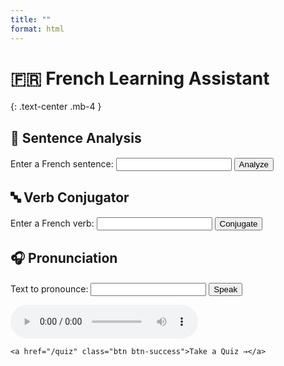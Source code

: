 ```yaml
---
title: ""
format: html
---
```


# 🇫🇷 French Learning Assistant

{: .text-center .mb-4 }

::::::::: {.container .mt-5}
## 📝 Sentence Analysis

:::: {.card .mb-4}
#### 

<form id="analysisForm" class="mb-3">

<label class="form-label">Enter a French sentence:</label> <input type="text" class="form-control mb-2" name="sentence" required> <button type="submit" class="btn btn-primary mt-2">Analyze</button>

</form>

::: {#analysisResult .mt-3}
:::
::::

## 🔤 Verb Conjugator

:::: {.card .mb-4}
#### 

<form id="conjugationForm" class="mb-3">

<label class="form-label">Enter a French verb:</label> <input type="text" class="form-control mb-2" name="verb" required> <button type="submit" class="btn btn-primary mt-2">Conjugate</button>

</form>

::: {#conjugationResult .mt-3}
:::
::::

## 🎧 Pronunciation

::: card
#### 

<form id="pronunciationForm" class="mb-3">

<label class="form-label">Text to pronounce:</label> <input type="text" class="form-control mb-2" name="text" required> <button type="submit" class="btn btn-primary mt-2">Speak</button>

</form>

<audio id="audioPlayer" controls class="mt-3 d-none">

</audio>
:::

::: {.text-center .mt-4}
```         
<a href="/quiz" class="btn btn-success">Take a Quiz →</a>
```
:::
:::::::::